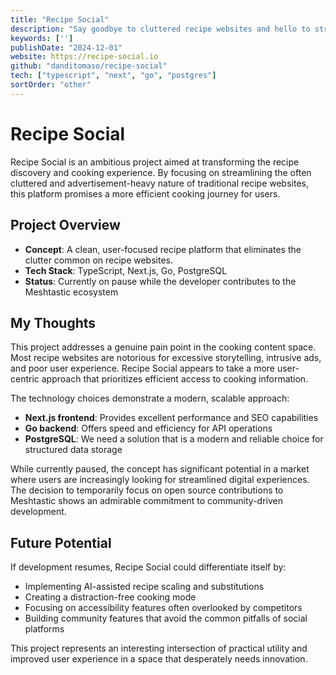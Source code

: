 ```yaml
---
title: "Recipe Social"
description: "Say goodbye to cluttered recipe websites and hello to streamlined, efficient cooking with Recipe Social."
keywords: ['']
publishDate: "2024-12-01"
website: https://recipe-social.io
github: "danditomaso/recipe-social"
tech: ["typescript", "next", "go", "postgres"]
sortOrder: "other"
---
```


# Recipe Social

Recipe Social is an ambitious project aimed at transforming the recipe discovery and cooking experience. By focusing on streamlining the often cluttered and advertisement-heavy nature of traditional recipe websites, this platform promises a more efficient cooking journey for users.

## Project Overview
- **Concept**: A clean, user-focused recipe platform that eliminates the clutter common on recipe websites.
- **Tech Stack**: TypeScript, Next.js, Go, PostgreSQL
- **Status**: Currently on pause while the developer contributes to the Meshtastic ecosystem

## My Thoughts
This project addresses a genuine pain point in the cooking content space. Most recipe websites are notorious for excessive storytelling, intrusive ads, and poor user experience. Recipe Social appears to take a more user-centric approach that prioritizes efficient access to cooking information.

The technology choices demonstrate a modern, scalable approach:
- **Next.js frontend**: Provides excellent performance and SEO capabilities
- **Go backend**: Offers speed and efficiency for API operations
- **PostgreSQL**: We need a solution that is a modern and reliable choice for structured data storage

While currently paused, the concept has significant potential in a market where users are increasingly looking for streamlined digital experiences. The decision to temporarily focus on open source contributions to Meshtastic shows an admirable commitment to community-driven development.

## Future Potential
If development resumes, Recipe Social could differentiate itself by:
- Implementing AI-assisted recipe scaling and substitutions
- Creating a distraction-free cooking mode
- Focusing on accessibility features often overlooked by competitors
- Building community features that avoid the common pitfalls of social platforms

This project represents an interesting intersection of practical utility and improved user experience in a space that desperately needs innovation.

